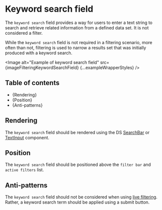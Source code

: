 


<Meta title="Style Guide/Filtering/Page elements/Keyword search field" />

# Keyword search field

The `keyword search` field provides a way for users to enter a text string to
search and retrieve related information from a defined data set. It is not
considered a filter.

While the `keyword search` field is not required in a filtering scenario, more
often than not, filtering is used to narrow a results set that was initially
produced with a keyword search.

<Image
  alt="Example of keyword search field"
  src={imageFilteringKeywordSearchField}
  {...exampleWrapperStyles}
/>

## Table of contents

- {<Link href="#rendering" target="_self">Rendering</Link>}
- {<Link href="#position" target="_self">Position</Link>}
- {<Link href="#anti-patterns" target="_self">Anti-patterns</Link>}

## Rendering

The `keyword search` field should be rendered using the DS
[SearchBar](./?path=/docs/components-form-elements-searchbar--docs) or
[TextInput](./?path=/docs/components-form-elements-textinput--docs) component.

## Position

The `keyword search` field should be positioned above the `filter bar` and `active filters` list.

## Anti-patterns

The `keyword search` field should not be considered when using [live
filtering](./?path=/docs/style-guide-filtering-applying-clearing-filters--docs#applying-filters).
Rather, a keyword search term should be applied using a submit button.
